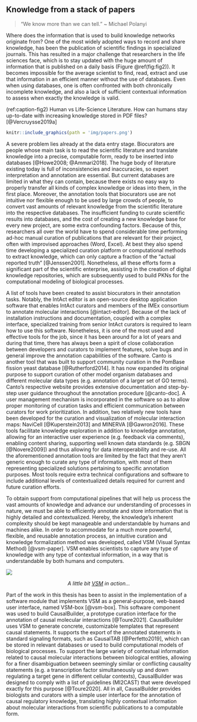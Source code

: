 ## Knowledge from a stack of papers {-}

```{=html}
<blockquote>&ldquo;We know more than we can tell.&rdquo; ~ Michael Polanyi</blockquote>
```

\indent
Where does the information that is used to build knowledge networks originate from?
One of the most widely adopted ways to record and share knowledge, has been the publication of scientific findings in specialized journals.
This has resulted in a major challenge that researchers in the life sciences face, which is to stay updated with the huge amount of information that is published on a daily basis (Figure \@ref(fig:fig2)).
It becomes impossible for the average scientist to find, read, extract and use that information in an efficient manner without the use of databases.
Even when using databases, one is often confronted with both chronically incomplete knowledge, and also a lack of sufficient contextual information to assess when exactly the knowledge is valid.

(ref:caption-fig2) Human vs Life-Science Literature. How can humans stay up-to-date with increasing knowledge stored in PDF files? [@Vercruysse2019a]

```r
knitr::include_graphics(path = 'img/papers.png')
```

A severe problem lies already at the data entry stage.
Biocurators are people whose main task is to read the scientific literature and translate knowledge into a precise, computable form, ready to be inserted into databases [@Howe2008; @Ammari2018].
The huge body of literature existing today is full of inconsistencies and inaccuracies, so expert interpretation and annotation are essential.
But current databases are limited in what they can contain, because there exists no easy way to properly transfer all kinds of complex knowledge or ideas into them, in the first place.
Moreover, the annotation tools that biocurators use are not intuitive nor flexible enough to be used by large crowds of people, to convert vast amounts of relevant knowledge from the scientific literature into the respective databases.
The insufficient funding to curate scientific results into databases, and the cost of creating a new knowledge base for every new project, are some extra confounding factors.
Because of this, researchers all over the world have to spend considerable time performing ad-hoc manual curation of publications that are relevant for their project, often with improvised approaches (Word, Excel).
At best they also spend time developing a specialized curation platform or computational methods to extract knowledge, which can only capture a fraction of the "actual reported truth" [@Jenssen2001].
Nonetheless, all these efforts form a significant part of the scientific enterprise, assisting in the creation of digital knowledge repositories, which are subsequently used to build PKNs for the computational modeling of biological processes.

\vspace{15pt}
A list of tools have been created to assist biocurators in their annotation tasks.
Notably, the IntAct editor is an open-source desktop application software that enables IntAct curators and members of the IMEx consortium to annotate molecular interactions [@intact-editor].
Because of the lack of installation instructions and documentation, coupled with a complex interface, specialized training from senior IntAct curators is required to learn how to use this software.
Nonetheless, it is one of the most used and effective tools for the job, since it has been around for a lot of years and during that time, there has always been a spirit of close collaboration between developers and curators to implement features, solve bugs and in general improve the annotation capabilities of the software.
Canto is another tool that was built to support community curation in the PomBase fission yeast database [@Rutherford2014].
It has now expanded its original purpose to support curation of other model organism databases and different molecular data types (e.g. annotation of a larger set of GO terms).
Canto's respective website provides extensive documentation and step-by-step user guidance throughout the annotation procedure [@canto-doc].
A user management mechanism is incorporated in the software so as to allow proper monitoring of curation tasks and efficient communication between curators for work prioritization.
In addition, two relatively new tools have been developed for the curation and visualization of molecular interaction maps: NaviCell [@Kuperstein2013] and MINERVA [@Gawron2016].
These tools facilitate knowledge exploration in addition to knowledge annotation, allowing for an interactive user experience (e.g. feedback via comments), enabling content sharing, supporting well known data standards (e.g. SBGN [@Novere2009]) and thus allowing for data interoperability and re-use.
All the aforementioned annotation tools are limited by the fact that they aren't generic enough to curate any type of information, with most of them representing specialized solutions pertaining to specific annotation purposes.
Most tools require extra technical configurations and software to include additional levels of contextualized details required for current and future curation efforts.

\newpage

To obtain support from computational pipelines that will help us process the vast amounts of knowledge and advance our understanding of processes in nature, we must be able to efficiently annotate and store information that is highly detailed and contextualized.
Hereby, the knowledge's inherent complexity should be kept manageable and understandable by humans and machines alike.
In order to accommodate for a much more powerful, flexible, and reusable annotation process, an intuitive curation and knowledge formalization method was developed, called VSM (Visual Syntax Method) [@vsm-paper].
VSM enables scientists to capture any type of knowledge with any type of contextual information, in a way that is understandable by both humans and computers.

```{=html}
<img src='https://raw.githubusercontent.com/vsm/vsm-box/master/imgs/vsm-box-example.gif' style='display: block; margin-left: auto; margin-right: auto;' onError="this.style.display='none'"></img>
<p style='text-align:center;'>
  <i>A little bit <a href='https://vsm.github.io/'>VSM</a> in action...</i>
</p>
```

Part of the work in this thesis has been to assist in the implementation of a software module that implements VSM as a general-purpose, web-based user interface, named VSM-box [@vsm-box].
This software component was used to build CausalBuilder, a prototype curation interface for the annotation of causal molecular interactions [@Toure2021].
CausalBuilder uses VSM to generate concrete, customizable templates that represent causal statements.
It supports the export of the annotated statements in standard signaling formats, such as CausalTAB [@Perfetto2019], which can be stored in relevant databases or used to build computational models of biological processes.
To support the large variety of contextual information related to causal molecular interactions between biological entities, allowing for a finer disambiguation between seemingly similar or conflicting causality statements (e.g. a transcription factor simultaneously up and down regulating a target gene in different cellular contexts), CausalBuilder was designed to comply with a list of guidelines (MI2CAST) that were developed exactly for this purpose [@Toure2020].
All in all, CausalBuilder provides biologists and curators with a simple user interface for the annotation of causal regulatory knowledge, translating highly contextual information about molecular interactions from scientific publications to a computable form.

\newpage
